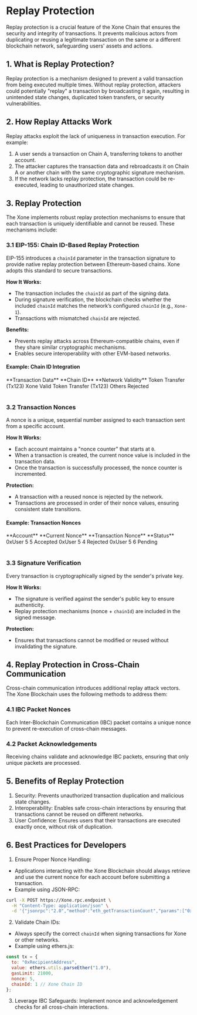 
# Replay Protection

Replay protection is a crucial feature of the Xone Chain that ensures the security and integrity of transactions. It prevents malicious actors from duplicating or reusing a legitimate transaction on the same or a different blockchain network, safeguarding users' assets and actions.

## 1. What is Replay Protection?

Replay protection is a mechanism designed to prevent a valid transaction from being executed multiple times. Without replay protection, attackers could potentially "replay" a transaction by broadcasting it again, resulting in unintended state changes, duplicated token transfers, or security vulnerabilities.


## 2. How Replay Attacks Work

Replay attacks exploit the lack of uniqueness in transaction execution. For example:
1. A user sends a transaction on Chain A, transferring tokens to another account.
2. The attacker captures the transaction data and rebroadcasts it on Chain A or another chain with the same cryptographic signature mechanism.
3. If the network lacks replay protection, the transaction could be re-executed, leading to unauthorized state changes.


## 3. Replay Protection

The Xone implements robust replay protection mechanisms to ensure that each transaction is uniquely identifiable and cannot be reused. These mechanisms include:

### 3.1 EIP-155: Chain ID-Based Replay Protection
EIP-155 introduces a `chainId` parameter in the transaction signature to provide native replay protection between Ethereum-based chains. Xone adopts this standard to secure transactions.

**How It Works:**
- The transaction includes the `chainId` as part of the signing data.
- During signature verification, the blockchain checks whether the included `chainId` matches the network’s configured `chainId` (e.g., `Xone-1`).
- Transactions with mismatched `chainId` are rejected.

**Benefits:**
- Prevents replay attacks across Ethereum-compatible chains, even if they share similar cryptographic mechanisms.
- Enables secure interoperability with other EVM-based networks.

#### Example: Chain ID Integration

<div className="overflow-x-auto">
<Table removeWrapper aria-label="Example static collection table" className="mt-2">
  <TableHeader>
    <TableColumn>**Transaction Data**</TableColumn>
    <TableColumn>**Chain ID**</TableColumn>
    <TableColumn>**Network Validity**</TableColumn>
  </TableHeader>
  <TableBody>
    <TableRow key="1">
      <TableCell>Token Transfer (Tx123)</TableCell>
      <TableCell>Xone</TableCell>
      <TableCell>Valid</TableCell>
    </TableRow>
    <TableRow key="2">
      <TableCell>Token Transfer (Tx123)</TableCell>
      <TableCell>Others</TableCell>
      <TableCell>Rejected</TableCell>
    </TableRow>
  </TableBody>
</Table>
</div>

### **3.2 Transaction Nonces**
A nonce is a unique, sequential number assigned to each transaction sent from a specific account.

**How It Works:**
- Each account maintains a "nonce counter" that starts at `0`.
- When a transaction is created, the current nonce value is included in the transaction data.
- Once the transaction is successfully processed, the nonce counter is incremented.

**Protection:**
- A transaction with a reused nonce is rejected by the network.
- Transactions are processed in order of their nonce values, ensuring consistent state transitions.

#### Example: Transaction Nonces

<div className="overflow-x-auto">
<Table removeWrapper aria-label="Example static collection table" className="mt-2">
  <TableHeader>
    <TableColumn>**Account**</TableColumn>
    <TableColumn>**Current Nonce**</TableColumn>
    <TableColumn>**Transaction Nonce**</TableColumn>
    <TableColumn>**Status**</TableColumn>
  </TableHeader>
  <TableBody>
    <TableRow key="1">
      <TableCell>0xUser</TableCell>
      <TableCell>5</TableCell>
      <TableCell>5</TableCell>
      <TableCell>Accepted</TableCell>
    </TableRow>
    <TableRow key="2">
      <TableCell>0xUser</TableCell>
      <TableCell>5</TableCell>
      <TableCell>4</TableCell>
      <TableCell>Rejected</TableCell>
    </TableRow>
    <TableRow key="3">
      <TableCell>0xUser</TableCell>
      <TableCell>5</TableCell>
      <TableCell>6</TableCell>
      <TableCell>Pending</TableCell>
    </TableRow>
  </TableBody>
</Table>
</div>


### 3.3 Signature Verification
Every transaction is cryptographically signed by the sender's private key.

**How It Works:**
- The signature is verified against the sender's public key to ensure authenticity.
- Replay protection mechanisms (nonce + `chainId`) are included in the signed message.

**Protection:**
- Ensures that transactions cannot be modified or reused without invalidating the signature.

## 4. Replay Protection in Cross-Chain Communication

Cross-chain communication introduces additional replay attack vectors. The Xone Blockchain uses the following methods to address them:

### 4.1 IBC Packet Nonces

Each Inter-Blockchain Communication (IBC) packet contains a unique nonce to prevent re-execution of cross-chain messages.

### 4.2 Packet Acknowledgements

Receiving chains validate and acknowledge IBC packets, ensuring that only unique packets are processed.


## 5. Benefits of Replay Protection

1. Security: Prevents unauthorized transaction duplication and malicious state changes.
2. Interoperability: Enables safe cross-chain interactions by ensuring that transactions cannot be reused on different networks.
3. User Confidence: Ensures users that their transactions are executed exactly once, without risk of duplication.

## 6. Best Practices for Developers

1. Ensure Proper Nonce Handling:
- Applications interacting with the Xone Blockchain should always retrieve and use the current nonce for each account before submitting a transaction.
- Example using JSON-RPC:

```bash showLineNumbers copy filename="Sending Tokens.bash"
curl -X POST https://Xone.rpc.endpoint \
  -H "Content-Type: application/json" \
  -d '{"jsonrpc":"2.0","method":"eth_getTransactionCount","params":["0xUserAddress", "latest"],"id":1}'
```

2. Validate Chain IDs:
- Always specify the correct `chainId` when signing transactions for Xone or other networks.
- Example using ethers.js:

```javascript showLineNumbers copy filename="Sending Tokens.javascript"
const tx = {
  to: "0xRecipientAddress",
  value: ethers.utils.parseEther("1.0"),
  gasLimit: 21000,
  nonce: 5,
  chainId: 1 // Xone Chain ID
};
```

3. Leverage IBC Safeguards: Implement nonce and acknowledgement checks for all cross-chain interactions.
